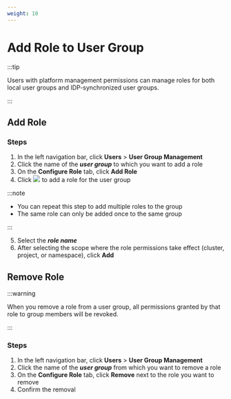 ```yaml
---
weight: 10
---
```


# Add Role to User Group

:::tip

Users with platform management permissions can manage roles for both local user groups and IDP-synchronized user groups.

:::

## Add Role

### Steps

1. In the left navigation bar, click **Users** > **User Group Management**
2. Click the name of the ***user group*** to which you want to add a role
3. On the **Configure Role** tab, click **Add Role**
4. Click ![](/en/img/00add.png) to add a role for the user group

:::note

- You can repeat this step to add multiple roles to the group
- The same role can only be added once to the same group

:::

5. Select the ***role name***
6. After selecting the scope where the role permissions take effect (cluster, project, or namespace), click **Add**

## Remove Role

:::warning

When you remove a role from a user group, all permissions granted by that role to group members will be revoked.

:::

### Steps

1. In the left navigation bar, click **Users** > **User Group Management**
2. Click the name of the ***user group*** from which you want to remove a role
3. On the **Configure Role** tab, click **Remove** next to the role you want to remove
4. Confirm the removal